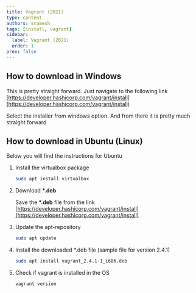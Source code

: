 ```yaml
---
title: Vagrant (2021)
type: content
authors: sramesh
tags: [install, vagrant]
sidebar:
  label: Vagrant (2021)
  order: 1
prev: false
---
```



## How to download in Windows

This is pretty straight forward. Just navigate to the following link [https://developer.hashicorp.com/vagrant/install](https://developer.hashicorp.com/vagrant/install)

Select the installer from windows option. And from there it is pretty much straight forward

## How to download in Ubuntu (Linux)

Below you will find the instructions for Ubuntu

<Steps>

1. Install the virtualbox package

    ```bash
    sudo apt install virtualbox
    ```

2. Download __*.deb__ 

    Save the __*.deb__ file from the link [https://developer.hashicorp.com/vagrant/install](https://developer.hashicorp.com/vagrant/install)

3. Update the apt-repository

    ```bash
    sudo apt update
    ```

4. Install the downloaded *.deb file (sample file for version 2.4.1)

    ```bash
    sudo apt install vagrant_2.4.1-1_i686.deb
    ```

5. Check if vagrant is installed in the OS

    ```bash
    vagrant version
    ```
</Steps>